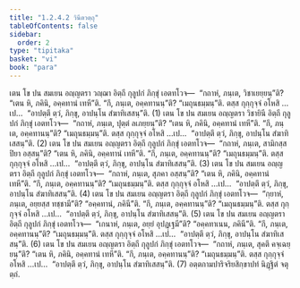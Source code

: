 ```yaml
---
title: "1.2.4.2 วินีตวตฺถุ"
tableOfContents: false
sidebar:
  order: 2
type: "tipitaka"
basket: "vi"
book: "para"
---
```



<DynamicBreadcrumb />

<Division number="295" book="para">

<Paragraph number="1212" book="para">
เตน โข ปน สมเยน อญฺญตรา วญฺฌา อิตฺถี กุลูปกํ ภิกฺขุํ เอตทโวจ—  “กถาหํ, ภนฺเต, วิชาเยยฺยนฺ”ติ? “เตน หิ, ภคินิ, อคฺคทานํ เทหี”ติ. “กึ, ภนฺเต, อคฺคทานนฺ”ติ? “เมถุนธมฺมนฺ”ติ. ตสฺส กุกฺกุจฺจํ อโหสิ …เป…  “อาปตฺตึ ตฺวํ, ภิกฺขุ, อาปนฺโน สํฆาทิเสสนฺ”ติ. (1)
</Paragraph>

<Paragraph number="1213" book="para">
เตน โข ปน สมเยน อญฺญตรา วิชายินี อิตฺถี กุลูปกํ ภิกฺขุํ เอตทโวจ—  “กถาหํ, ภนฺเต, ปุตฺตํ ลเภยฺยนฺ”ติ? “เตน หิ, ภคินิ, อคฺคทานํ เทหี”ติ. “กึ, ภนฺเต, อคฺคทานนฺ”ติ? “เมถุนธมฺมนฺ”ติ. ตสฺส กุกฺกุจฺจํ อโหสิ …เป…  “อาปตฺตึ ตฺวํ, ภิกฺขุ, อาปนฺโน สํฆาทิเสสนฺ”ติ. (2)
</Paragraph>

<Paragraph number="1214" book="para">
เตน โข ปน สมเยน อญฺญตรา อิตฺถี กุลูปกํ ภิกฺขุํ เอตทโวจ—  “กถาหํ, ภนฺเต, สามิกสฺส ปิยา อสฺสนฺ”ติ? “เตน หิ, ภคินิ, อคฺคทานํ เทหี”ติ. “กึ, ภนฺเต, อคฺคทานนฺ”ติ? “เมถุนธมฺมนฺ”ติ. ตสฺส กุกฺกุจฺจํ อโหสิ …เป…  “อาปตฺตึ ตฺวํ, ภิกฺขุ, อาปนฺโน สํฆาทิเสสนฺ”ติ. (3)
</Paragraph>

<Paragraph number="1215" book="para">
เตน โข ปน สมเยน อญฺญตรา อิตฺถี กุลูปกํ ภิกฺขุํ เอตทโวจ—  “กถาหํ, ภนฺเต, สุภคา อสฺสนฺ”ติ? “เตน หิ, ภคินิ, อคฺคทานํ เทหี”ติ. “กึ, ภนฺเต, อคฺคทานนฺ”ติ? “เมถุนธมฺมนฺ”ติ. ตสฺส กุกฺกุจฺจํ อโหสิ …เป…  “อาปตฺตึ ตฺวํ, ภิกฺขุ, อาปนฺโน สํฆาทิเสสนฺ”ติ. (4)
</Paragraph>

<Paragraph number="1216" book="para">
เตน โข ปน สมเยน อญฺญตรา อิตฺถี กุลูปกํ ภิกฺขุํ เอตทโวจ—  “กฺยาหํ, ภนฺเต, อยฺยสฺส ทชฺชามี”ติ? “อคฺคทานํ, ภคินี”ติ. “กึ, ภนฺเต, อคฺคทานนฺ”ติ? “เมถุนธมฺมนฺ”ติ. ตสฺส กุกฺกุจฺจํ อโหสิ …เป…  “อาปตฺตึ ตฺวํ, ภิกฺขุ, อาปนฺโน สํฆาทิเสสนฺ”ติ. (5)
</Paragraph>

<Paragraph number="1217" book="para">
เตน โข ปน สมเยน อญฺญตรา อิตฺถี กุลูปกํ ภิกฺขุํ เอตทโวจ—  “เกนาหํ, ภนฺเต, อยฺยํ อุปฏฺเฐมี”ติ? “อคฺคทาเนน, ภคินี”ติ. “กึ, ภนฺเต, อคฺคทานนฺ”ติ? “เมถุนธมฺมนฺ”ติ. ตสฺส กุกฺกุจฺจํ อโหสิ …เป…  “อาปตฺตึ ตฺวํ, ภิกฺขุ, อาปนฺโน สํฆาทิเสสนฺ”ติ. (6)
</Paragraph>

<Paragraph number="1218" book="para">
เตน โข ปน สมเยน อญฺญตรา อิตฺถี กุลูปกํ ภิกฺขุํ เอตทโวจ—  “กถาหํ, ภนฺเต, สุคตึ คจฺเฉยฺยนฺ”ติ? “เตน หิ, ภคินิ, อคฺคทานํ เทหี”ติ. “กึ, ภนฺเต, อคฺคทานนฺ”ติ? “เมถุนธมฺมนฺ”ติ. ตสฺส กุกฺกุจฺจํ อโหสิ …เป…  “อาปตฺตึ ตฺวํ, ภิกฺขุ, อาปนฺโน สํฆาทิเสสนฺ”ติ. (7)

</Paragraph>
</Division>

<Paragraph number="1219" type="center" book="para">
อตฺตกามปาริจริยสิกฺขาปทํ นิฏฺฐิตํ จตุตฺถํ.
</Paragraph>